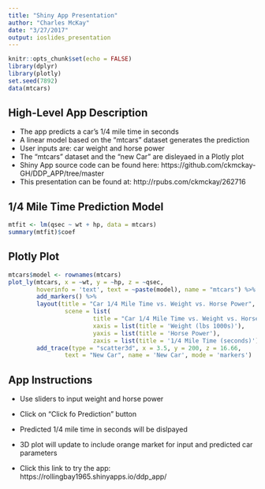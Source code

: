 ```yaml
---
title: "Shiny App Presentation"
author: "Charles McKay"
date: "3/27/2017"
output: ioslides_presentation
---
```


```r
knitr::opts_chunk$set(echo = FALSE)
library(dplyr)
library(plotly)
set.seed(7892)
data(mtcars)
```

## High-Level App Description

- The app predicts a car's 1/4 mile time in seconds
- A linear model based on the "mtcars" dataset generates the prediction
- User inputs are: car weight and horse power
- The "mtcars" dataset and the "new Car" are disleyaed in a Plotly plot
- Shiny App source code can be found here: https://github.com/ckmckay-GH/DDP_APP/tree/master
- This presentation can be found at: http://rpubs.com/ckmckay/262716


## 1/4 Mile Time Prediction Model

```r
mtfit <- lm(qsec ~ wt + hp, data = mtcars)
summary(mtfit)$coef
```

## Plotly Plot 

```r
mtcars$model <- rownames(mtcars)
plot_ly(mtcars, x = ~wt, y = ~hp, z = ~qsec, 
        hoverinfo = 'text', text = ~paste(model), name = "mtcars") %>%
        add_markers() %>%
        layout(title = "Car 1/4 Mile Time vs. Weight vs. Horse Power",
                scene = list(
                        title = "Car 1/4 Mile Time vs. Weight vs. Horse Power",
                        xaxis = list(title = 'Weight (lbs 1000s)'),
                        yaxis = list(title = 'Horse Power'),
                        zaxis = list(title = '1/4 Mile Time (seconds)'))) %>%
        add_trace(type = "scatter3d", x = 3.5, y = 200, z = 16.66, 
                text = "New Car", name = 'New Car', mode = 'markers')
```

## App Instructions


- Use sliders to input weight and horse power
- Click on "Click fo Prediction" button
- Predicted 1/4 mile time in seconds will be dislpayed
- 3D plot will update to include orange market for input and predicted car parameters

- Click this link to try the app: https://rollingbay1965.shinyapps.io/ddp_app/
